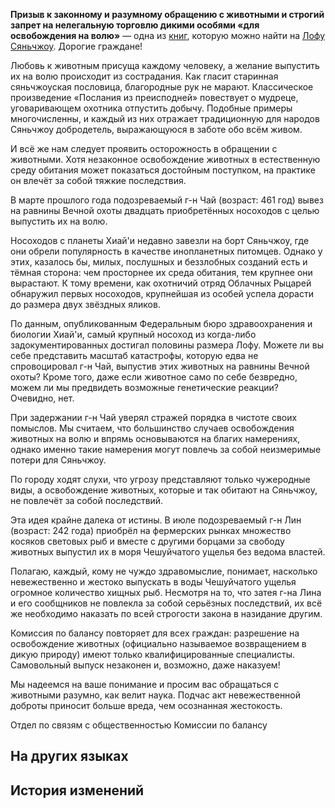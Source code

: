 {{Книга Инфобокс
|id           = 179
|Название     = Призыв к законному и разумному обращению с животными и строгий запрет на нелегальную торговлю дикими особями «для освобождения на волю»
|Изображение  = Item Xianzhou Parchment.png
|Мир          = Лофу Сяньчжоу
|Томов        = 1
|Автор        = <!--нужно добавить-->
|Описание     = Уведомление, опубликованное управителем Комиссии по балансу.
|Том1         = {{tx}}
|Источник1    = {{tx|Отсутствует источник}}
|Персонажи    = 
|Фракции      = 
}}
'''Призыв к законному и разумному обращению с животными и строгий запрет на нелегальную торговлю дикими особями «для освобождения на волю»''' — одна из [[Книги|книг]], которую можно найти на [[Лофу Сяньчжоу]].
<!--
==Получение==
<gallery>
Книга НАЗВАНИЕ.png|НАЗВАНИЕ
Локация НАЗВАНИЕ.png|Расположение на карте. Ближайший пространственный якорь «[[НАЗВАНИЕ]]»
</gallery>
-->
Дорогие граждане!

Любовь к животным присуща каждому человеку, а желание выпустить их на волю происходит из сострадания. Как гласит старинная сяньчжоуская пословица, благородные рук не марают. Классическое произведение «Послания из преисподней» повествует о мудреце, уговаривающем охотника отпустить добычу. Подобные примеры многочисленны, и каждый из них отражает традиционную для народов Сяньчжоу добродетель, выражающуюся в заботе обо всём живом.

И всё же нам следует проявить осторожность в обращении с животными. Хотя незаконное освобождение животных в естественную среду обитания может показаться достойным поступком, на практике он влечёт за собой тяжкие последствия.

В марте прошлого года подозреваемый г-н Чай (возраст: 461 год) вывез на равнины Вечной охоты двадцать приобретённых носоходов с целью выпустить их на волю.

Носоходов с планеты Хиай'и недавно завезли на борт Сяньчжоу, где они обрели популярность в качестве инопланетных питомцев. Однако у этих, казалось бы, милых, послушных и беззлобных созданий есть и тёмная сторона: чем просторнее их среда обитания, тем крупнее они вырастают. К тому времени, как охотничий отряд Облачных Рыцарей обнаружил первых носоходов, крупнейшая из особей успела дорасти до размера двух звёздных яликов.

По данным, опубликованным Федеральным бюро здравоохранения и биологии Хиай'и, самый крупный носоход из когда-либо задокументированных достигал половины размера Лофу. Можете ли вы себе представить масштаб катастрофы, которую едва не спровоцировал г-н Чай, выпустив этих животных на равнины Вечной охоты? Кроме того, даже если животное само по себе безвредно, можем ли мы предвидеть возможные генетические реакции? Очевидно, нет.

При задержании г-н Чай уверял стражей порядка в чистоте своих помыслов. Мы считаем, что большинство случаев освобождения животных на волю и впрямь основываются на благих намерениях, однако именно такие намерения могут повлечь за собой неизмеримые потери для Сяньчжоу.

По городу ходят слухи, что угрозу представляют только чужеродные виды, а освобождение животных, которые и так обитают на Сяньчжоу, не повлечёт за собой последствий.

Эта идея крайне далека от истины. В июле подозреваемый г-н Лин (возраст: 242 года) приобрёл на фермерских рынках множество косяков световых рыб и вместе с другими борцами за свободу животных выпустил их в моря Чешуйчатого ущелья без ведома властей.

Полагаю, каждый, кому не чуждо здравомыслие, понимает, насколько невежественно и жестоко выпускать в воды Чешуйчатого ущелья огромное количество хищных рыб. Несмотря на то, что затея г-на Лина и его сообщников не повлекла за собой серьёзных последствий, их всё же необходимо наказать по всей строгости закона в назидание другим.

Комиссия по балансу повторяет для всех граждан: разрешение на освобождение животных (официально называемое возвращением в дикую природу) имеют только квалифицированные специалисты. Самовольный выпуск незаконен и, возможно, даже наказуем!

Мы надеемся на ваше понимание и просим вас обращаться с животными разумно, как велит наука. Подчас акт невежественной доброты приносит больше вреда, чем осознанная жестокость.

Отдел по связям с общественностью Комиссии по балансу

==На других языках==
{{На других языках
|en   = Advocate legal and reasonable care for animals, strictly prohibit illegal wildlife trades for "releases"
|zhs  = 提倡合理合法爱护动物，严查违法违规「放生」动物
|zht  = 提倡合理愛護動物，嚴查違規「放生」行為
|ja   = 合理的かつ合法的な動物愛護を提唱、動物の違法・不法な「放逐」を厳しく取り締まる
|ko   = 합리적이고 합법적인 동물 애호를 권장하며 위법적인 동물 「방생」을 엄격히 검사한다
|es   = Promoción del cuidado legal y responsable de animales y prohibición tajante del comercio ilegal de fauna para su "liberación"
|fr   = Promotion des soins légaux et rationnels pour les animaux, dénonciation des échanges illégaux d'animaux sauvages dans le but de les «&nbsp;relâcher&nbsp;»
|ru   = Призыв к законному и разумному обращению с животными и строгий запрет на нелегальную торговлю дикими особями «для освобождения на волю»
|th   = ส่งเสริมการคุ้มครองสัตว์อย่างถูกหลักการและกฎหมาย พร้อมทั้งตรวจสอบการ "ปล่อย" สัตว์ที่ผิดกฎหมายอย่างเข้มงวด
|vi   = Đề xướng việc yêu quý, bảo vệ động vật hợp lý và hợp pháp, kiểm soát và nghiêm trị hành vi "phóng sinh" động vật phạm pháp
|de   = Förderung der legalen und angemessenen Pflege von Tieren, striktes Verbot des illegalen Handels mit Wildtieren zum Zweck der „Auswilderung“
|id   = Dukung perlindungan hewan secara legal dan masuk akal, melarang keras hewan liar yang "dilepaskan" secara ilegal
|pt   = Advocar Cuidados Legais e Sensíveis Para Animais, Proibir Estritamente Negociações Ilegais de Vida Selvagem Para "Lançamentos"
}}

==История изменений==
{{История изменений|2.7}}